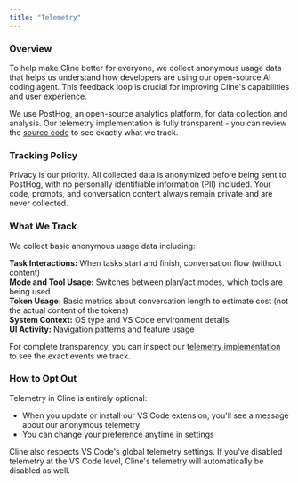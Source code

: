```yaml
---
title: "Telemetry"
---
```


### Overview

To help make Cline better for everyone, we collect anonymous usage data that helps us understand how developers are using our open-source AI coding agent. This feedback loop is crucial for improving Cline's capabilities and user experience.

We use PostHog, an open-source analytics platform, for data collection and analysis. Our telemetry implementation is fully transparent - you can review the [source code](https://github.com/cline/cline/blob/main/src/services/telemetry/TelemetryService.ts) to see exactly what we track.

### Tracking Policy

Privacy is our priority. All collected data is anonymized before being sent to PostHog, with no personally identifiable information (PII) included. Your code, prompts, and conversation content always remain private and are never collected.

### What We Track

We collect basic anonymous usage data including:

**Task Interactions:** When tasks start and finish, conversation flow (without content)\
**Mode and Tool Usage:** Switches between plan/act modes, which tools are being used\
**Token Usage:** Basic metrics about conversation length to estimate cost (not the actual content of the tokens)\
**System Context:** OS type and VS Code environment details\
**UI Activity:** Navigation patterns and feature usage

For complete transparency, you can inspect our [telemetry implementation](https://github.com/cline/cline/blob/main/src/services/telemetry/TelemetryService.ts) to see the exact events we track.

### How to Opt Out

Telemetry in Cline is entirely optional:

- When you update or install our VS Code extension, you'll see a message about our anonymous telemetry
- You can change your preference anytime in settings

Cline also respects VS Code's global telemetry settings. If you've disabled telemetry at the VS Code level, Cline's telemetry will automatically be disabled as well.
